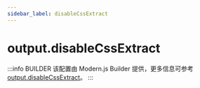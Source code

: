 ```yaml
---
sidebar_label: disableCssExtract
---
```


# output.disableCssExtract

:::info BUILDER
该配置由 Modern.js Builder 提供，更多信息可参考 [output.disableCssExtract](https://modernjs.dev/builder/api/config-output.html#output-disablecssextract)。
:::


<Main />
